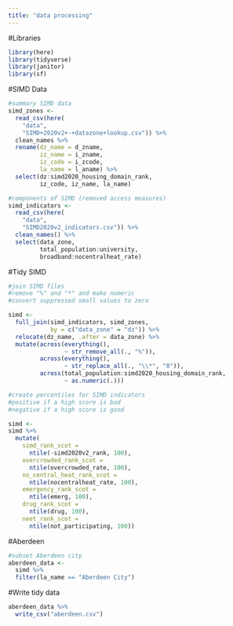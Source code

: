 ```yaml
---
title: "data processing"
---
```


#Libraries
```r
library(here)
library(tidyverse)
library(janitor)
library(sf)
```

#SIMD Data
```r
#summary SIMD data
simd_zones <- 
  read_csv(here(
    "data",
    "SIMD+2020v2+-+datazone+lookup.csv")) %>%
  clean_names %>%
  rename(dz_name = d_zname,
         iz_name = i_zname,
         iz_code = i_zcode,
         la_name = l_aname) %>%
  select(dz:simd2020_housing_domain_rank, 
         iz_code, iz_name, la_name)

#components of SIMD (removed access measures)
simd_indicators <- 
  read_csv(here(
    "data", 
    "SIMD2020v2_indicators.csv")) %>%
  clean_names() %>%
  select(data_zone, 
         total_population:university,
         broadband:nocentralheat_rate)
```

#Tidy SIMD
```r
#join SIMD files
#remove "%" and "*" and make numeric
#convert suppressed small values to zero

simd <- 
  full_join(simd_indicators, simd_zones, 
            by = c("data_zone" = "dz")) %>%
  relocate(dz_name, .after = data_zone) %>%
  mutate(across(everything(), 
                ~ str_remove_all(., "%")),
         across(everything(), 
                ~ str_replace_all(., "\\*", "0")),
         across(total_population:simd2020_housing_domain_rank, 
                ~ as.numeric(.)))

#create percentiles for SIMD indicators
#positive if a high score is bad
#negative if a high score is good

simd <-
simd %>%
  mutate(
    simd_rank_scot =
      ntile(-simd2020v2_rank, 100),
    overcrowded_rank_scot =
      ntile(overcrowded_rate, 100),
    no_central_heat_rank_scot = 
      ntile(nocentralheat_rate, 100),
    emergency_rank_scot =
      ntile(emerg, 100),
    drug_rank_scot =
      ntile(drug, 100),
    neet_rank_scot =
      ntile(not_participating, 100))
```

#Aberdeen
```r
#subset Aberdeen city
aberdeen_data <-
  simd %>%
  filter(la_name == "Aberdeen City") 
```

#Write tidy data
```r
aberdeen_data %>%
  write_csv("aberdeen.csv")
```
